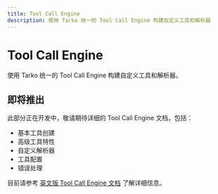 ```yaml
---
title: Tool Call Engine
description: 使用 Tarko 统一的 Tool Call Engine 构建自定义工具和解析器
---
```


# Tool Call Engine

使用 Tarko 统一的 Tool Call Engine 构建自定义工具和解析器。

## 即将推出

此部分正在开发中，敬请期待详细的 Tool Call Engine 文档，包括：

- 基本工具创建
- 高级工具特性
- 自定义解析器
- 工具配置
- 错误处理

目前请参考 [英文版 Tool Call Engine 文档](/guide/tool-call-engine) 了解详细信息。
